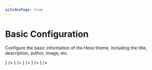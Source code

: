```yaml
---
asIndexPage: true
---
```



# Basic Configuration


Configure the basic information of the Hexo theme, including the title, description, author, image, etc.

<Cards>
	<Cards.Card title="Basic Information" href="/basic/info" icon={<Info />} />
	<Cards.Card
		title="Default Images"
		href="/basic/defaults"
		icon={<Image />}
	/>
	<Cards.Card title="Colors" href="/basic/colors" icon={<Palette />} />
	<Cards.Card title="Global" href="/basic/global" icon={<Globe />} />
	<Cards.Card
		title="Font Awesome"
		href="/basic/fontawesome"
		icon={<TypeOutline />}
	/>
</Cards>
